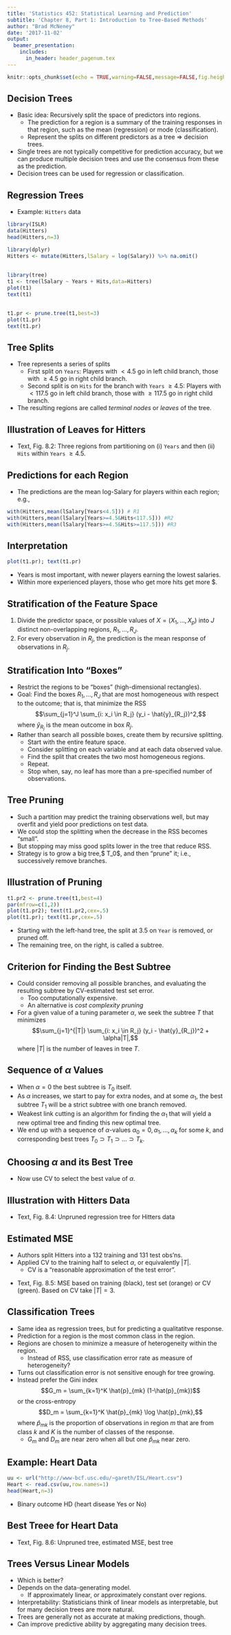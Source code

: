 ```yaml
---
title: 'Statistics 452: Statistical Learning and Prediction'
subtitle: 'Chapter 8, Part 1: Introduction to Tree-Based Methods'
author: "Brad McNeney"
date: '2017-11-02'
output: 
  beamer_presentation:
    includes:
      in_header: header_pagenum.tex
---
```


```r
knitr::opts_chunk$set(echo = TRUE,warning=FALSE,message=FALSE,fig.height=3,fig.width=5)
```

## Decision Trees

* Basic idea: Recursively split the space of predictors
into regions.
    + The prediction for a region is a summary of the 
    training responses in that region, such as the mean
    (regression) or mode (classification).
    + Represent the splits on different predictors
    as a tree $\Rightarrow$ decision trees.
* Single trees are not typically competitive for 
prediction accuracy, but we can produce multiple
decision trees and use the consensus from these 
as the prediction.
* Decision trees can be used for regression or
classification.

## Regression Trees

* Example: `Hitters` data

\scriptsize

```r
library(ISLR)
data(Hitters)
head(Hitters,n=3)
```

```r
library(dplyr)
Hitters <- mutate(Hitters,lSalary = log(Salary)) %>% na.omit()
```

## 

\scriptsize

```r
library(tree)
t1 <- tree(lSalary ~ Years + Hits,data=Hitters)
plot(t1)
text(t1)
```

##

\scriptsize

```r
t1.pr <- prune.tree(t1,best=3)
plot(t1.pr)
text(t1.pr)
```

## Tree Splits

* Tree represents a series of splits
    + First split on `Years`: Players with $<4.5$ go in
    left child branch, those with $\geq 4.5$ go in 
    right child branch.
    + Second split is on `Hits` for the branch with 
    `Years` $\geq 4.5$: Players with $<117.5$ go
    in left child branch, those with $\geq 117.5$ go 
    in right child branch.
* The resulting regions are called _terminal nodes_ or
_leaves_ of the tree.

## Illustration of Leaves for Hitters

\begin{center}
\includegraphics[height=2.3in]{Fig8_2.pdf}
\end{center}

\vspace*{-.1in}

\small

* Text, Fig. 8.2:
Three regions from partitioning 
on (i) `Years` and then (ii) `Hits` within
`Years` $\geq 4.5$.


## Predictions for each Region

* The predictions are the mean log-Salary for 
players within each region; e.g.,

\scriptsize

```r
with(Hitters,mean(lSalary[Years<4.5])) # R1
with(Hitters,mean(lSalary[Years>=4.5&Hits<117.5])) #R2
with(Hitters,mean(lSalary[Years>=4.5&Hits>=117.5])) #R3
```

## Interpretation

\scriptsize

```r
plot(t1.pr); text(t1.pr)
```

\normalsize

* Years is most important, with newer players 
earning the lowest salaries.
* Within more experienced players, those who get more
hits get more \$.

## Stratification of the Feature Space

1. Divide the predictor space, or possible 
values of $X = (X_1,\ldots,X_p)$ into 
$J$ distinct non-overlapping regions,
$R_1,\ldots,R_J$.
2. For every observation in $R_j$, the prediction is
the mean response of observations in $R_j$.

## Stratification Into "Boxes"

* Restrict the regions to be "boxes" (high-dimensional
rectangles).
* Goal: Find the boxes $R_1,\ldots,R_J$ that are most
homogeneous with respect to the outcome; that is,
that minimize the RSS
$$\sum_{j=1}^J \sum_{i: x_i \in R_j} (y_i - \hat{y}_{R_j})^2,$$
where $\hat{y}_{R_j}$ is the mean outcome in box $R_j$.
* Rather than search all possible boxes, create them
by recursive splitting.
    + Start with the entire feature space.
    + Consider splitting on each variable and at 
    each data observed value.
    + Find the split that creates the two most 
    homogeneous regions.
    + Repeat.
    + Stop when, say, no leaf has more than a pre-specified
    number of observations.

## Tree Pruning

* Such a partition may predict the training 
observations well, but may overfit and yield 
poor predictions on test data.
* We could stop the splitting when the decrease 
in the RSS becomes "small".
* But stopping may miss good splits lower in the 
tree that reduce RSS.
* Strategy is to grow a big tree,$ T_0$, and then "prune" it;
i.e., successively remove branches.

## Illustration of Pruning

\scriptsize

```r
t1.pr2 <- prune.tree(t1,best=4)
par(mfrow=c(1,2))
plot(t1.pr2); text(t1.pr2,cex=.5)
plot(t1.pr); text(t1.pr,cex=.5)
```

\normalsize

* Starting with the left-hand tree, the split at 
3.5 on `Year` is removed, or pruned off. 
* The remaining tree, on the right, is called a subtree.

## Criterion for Finding the Best Subtree

* Could consider removing all possible branches,
and evaluating the resulting subtree by CV-estimated
test set error.
    + Too computationally expensive.
    + An alternative is _cost complexity pruning_
* For a given value of a tuning parameter
$\alpha$, we seek the subtree $T$ that minimizes
$$\sum_{j=1}^{|T|} \sum_{i: x_i \in R_j} (y_i - \hat{y}_{R_j})^2 + \alpha|T|,$$
where $|T|$ is the number of leaves in tree $T$.

## Sequence of $\alpha$ Values

* When $\alpha=0$ the best subtree is $T_0$ itself.
* As $\alpha$ increases, we start to pay for 
extra nodes, and at some $\alpha_1$,
the best subtree $T_1$ will be a strict subtree 
with one branch removed.
* Weakest link cutting is 
an algorithm for finding the $\alpha_1$ that 
will yield a new optimal tree and finding 
this new optimal tree.
* We end up with a sequence of $\alpha$-values
$\alpha_0=0,\alpha_1,\ldots,\alpha_k$ for some $k$,
and corresponding best trees 
$T_0 \supset T_1 \supset \ldots \supset T_k$.

## Choosing $\alpha$ and its Best Tree

* Now use CV to select the best value of 
$\alpha$.

## Illustration with Hitters Data

\begin{center}
\includegraphics[height=2.5in]{Fig8_4.pdf}
\end{center}

\vspace*{-.1in}

\small

* Text, Fig. 8.4: Unpruned regression tree for Hitters data

## Estimated MSE

* Authors split Hitters into a 132 training and
131 test obs'ns.
* Applied CV to the training half to select $\alpha$,
or equivalently $|T|$.
    + CV is a "reasonable approximation of the test error".

\begin{center}
\includegraphics[height=2.0in]{Fig8_5.pdf}
\end{center}

\vspace*{-.1in}

\small

* Text, Fig. 8.5:
MSE based on training (black), test set (orange) 
or CV (green). Based on CV take $|T|=3$.


## Classification Trees

* Same idea as regression trees, but for predicting 
a qualitatitve response.
* Prediction for a region is the most
common class in the region.
* Regions are chosen to minimize a measure
of heterogeneity within the region.
    + Instead of RSS, use classification error rate
    as measure of heterogeneity?
* Turns out classification error is not sensitive
enough for tree growing.
* Instead prefer the Gini index 
$$G_m = \sum_{k=1}^K \hat{p}_{mk} (1-\hat{p}_{mk})$$
or the cross-entropy
$$D_m = \sum_{k=1}^K \hat{p}_{mk} \log \hat{p}_{mk},$$
where $\hat{p}_{mk}$ is the proportion of 
observations in region $m$ that are from class $k$
and $K$ is the number of classes of the response.
    + $G_m$ and $D_m$ are near zero when 
    all but one $\hat{p}_{mk}$ near zero.

## Example: Heart Data

\scriptsize

```r
uu <- url("http://www-bcf.usc.edu/~gareth/ISL/Heart.csv")
Heart <- read.csv(uu,row.names=1)
head(Heart,n=3)
```

* Binary outcome HD (heart disease Yes or No)

## Best Treee for Heart Data

\begin{center}
\includegraphics[height=3.1in]{Fig8_6.pdf}
\end{center}

\vspace*{-.3in}

\small

* Text, Fig. 8.6: Unpruned tree, estimated MSE, 
best tree

## Trees Versus Linear Models

* Which is better?
* Depends on the data-generating model. 
    + If approximately linear, or approximately constant
    over regions.
* Interpretability: Statisticians think of 
linear models as interpretable, but for many
decision trees are more natural.
* Trees are generally not as accurate at making
predictions, though.
* Can improve predictive ability by aggregating
many decision trees.